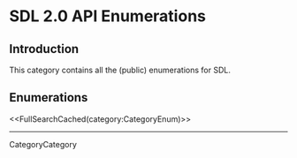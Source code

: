 <!-- #master-page:CategoryTemplate -->
<!-- #master-date:Unknown-Date -->
<!-- format wiki -->
<!-- language en -->


= SDL 2.0 API Enumerations =


== Introduction ==

This category contains all the (public) enumerations for SDL.

== Enumerations ==

<<FullSearchCached(category:CategoryEnum)>>

----
CategoryCategory

